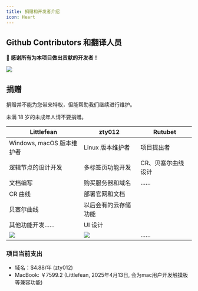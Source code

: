 ```yaml
---
title: 捐赠和开发者介绍
icon: Heart
---
```


## Github Contributors 和翻译人员

**💖 感谢所有为本项目做出贡献的开发者！**

<a href="https://github.com/LiRenTech/project-graph/graphs/contributors">
  <img src="https://contrib.rocks/image?repo=LiRenTech/project-graph" />
</a>

## 捐赠

<Callout>捐赠并不能为您带来特权，但能帮助我们继续进行维护。</Callout>

<Callout type="warn">未满 18 岁的未成年人请不要捐赠。</Callout>

| Littlefean                       | zty012                       | Rutubet            |
| -------------------------------- | ---------------------------- | ------------------ |
| Windows, macOS 版本维护者        | Linux 版本维护者             | 项目提出者         |
| 逻辑节点的设计开发               | 多标签页功能开发             | CR、贝塞尔曲线设计 |
| 文档编写                         | 购买服务器和域名             | ……                 |
| CR 曲线                          | 部署官网和文档               |                    |
| 贝塞尔曲线                       | 以后会有的云存储功能         |                    |
| 其他功能开发……                   | UI 设计                      |                    |
| ![](@/img/donate-littlefean.png) | ![](@/img/donate-zty012.png) | ……                 |

### 项目当前支出

- 域名：$4.88/年 (zty012)
- MacBook: ￥7599.2 (Littlefean, 2025年4月13日, 会为mac用户开发触摸板等兼容功能)

